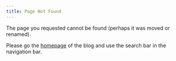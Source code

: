 ```yaml
---
title: Page Not Found
---
```


The page you requested cannot be found (perhaps it was moved or renamed).

Please go the [homepage](https://one-carat-blog.netlify.app/) of the blog and use the search bar in the navigation bar.
